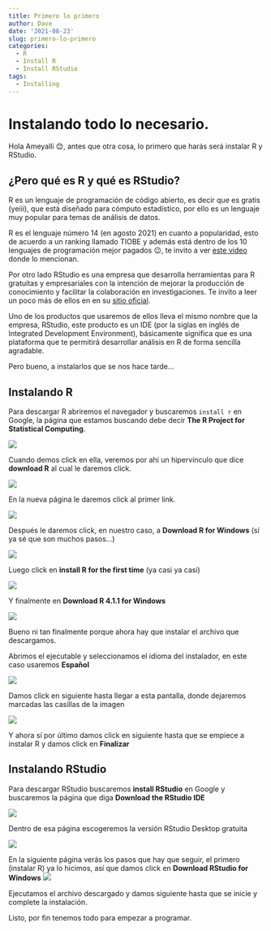 ```yaml
---
title: Primero lo primero
author: Dave
date: '2021-08-23'
slug: primero-lo-primero
categories:
  - R
  - Install R
  - Install RStudio
tags:
  - Installing
---
```


# Instalando todo lo necesario.

Hola Ameyalli 😊, antes que otra cosa, lo primero que harás será instalar R y RStudio.

## ¿Pero qué es R y qué es RStudio?

R es un lenguaje de programación de código abierto, es decir que es gratis (yeiii), que está diseñado para cómputo estadístico, por ello es un lenguaje muy popular para temas de análisis de datos.

R es el lenguaje número 14 (en agosto 2021) en cuanto a popularidad, esto de acuerdo a un ranking llamado TIOBE y además está dentro de los 10 lenguajes de programación mejor pagados 😉, te invito a ver [este video](https://youtu.be/y39V9a-pgUc) donde lo mencionan.

Por otro lado RStudio es una empresa que desarrolla herramientas para R gratuitas y empresariales con la intención de mejorar la producción de conocimiento y facilitar la colaboración en investigaciones. Te invito a leer un poco más de ellos en en su [sitio oficial](https://www.rstudio.com/).

Uno de los productos que usaremos de ellos lleva el mismo nombre que la empresa, RStudio, este producto es un IDE (por la siglas en inglés de Integrated Development Environment), básicamente significa que es una plataforma que te permitirá desarrollar análisis en R de forma sencilla  agradable.

Pero bueno, a instalarlos que se nos hace tarde...

## Instalando R

Para descargar R abriremos el navegador y buscaremos `install r` en Google, la página que estamos buscando debe decir __The R Project for Statistical Computing__.

![](/post/2021-08-23-primero-lo-primero_files/googling_r.png)

Cuando demos click en ella, veremos por ahí un hipervínculo que dice __download R__ al cual le daremos click.

![](/post/2021-08-23-primero-lo-primero_files/download_r.png)

En la nueva página le daremos click al primer link.

![](/post/2021-08-23-primero-lo-primero_files/r_mirrors.png)

Después le daremos click, en nuestro caso, a __Download R for Windows__ (sí ya sé que son muchos pasos...)

![](/post/2021-08-23-primero-lo-primero_files/r_for_windows.png)

Luego click en __install R for the first time__ (ya casi ya casi)

![](/post/2021-08-23-primero-lo-primero_files/install_r.png)

Y finalmente en __Download R 4.1.1 for Windows__

![](/post/2021-08-23-primero-lo-primero_files/install_finally.png)

Bueno ni tan finalmente porque ahora hay que instalar el archivo que descargamos.

Abrimos el ejecutable y seleccionamos el idioma del instalador, en este caso usaremos __Español__

![](/post/2021-08-23-primero-lo-primero_files/installer_01.png)

Damos click en siguiente hasta llegar a esta pantalla, donde dejaremos marcadas las casillas de la imagen

![](/post/2021-08-23-primero-lo-primero_files/installer_02.png)

Y ahora sí por último damos click en siguiente hasta que se empiece a instalar R y damos click en __Finalizar__

## Instalando RStudio

Para descargar RStudio buscaremos __install RStudio__ en Google y buscaremos la página que diga __Download the RStudio IDE__

![](/post/2021-08-23-primero-lo-primero_files/download_rstudio.png)

Dentro de esa página escogeremos la versión RStudio Desktop gratuita

![](/post/2021-08-23-primero-lo-primero_files/rstudio_free.png)

En la siguiente página verás los pasos que hay que seguir, el primero (instalar R) ya lo hicimos, así que damos click en __Download RStudio for Windows__ ![](/post/2021-08-23-primero-lo-primero_files/rstudio_windows.png)

Ejecutamos el archivo descargado y damos siguiente hasta que se inicie y complete la instalación.

Listo, por fin tenemos todo para empezar a programar.